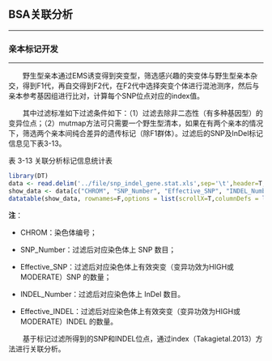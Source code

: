 ## BSA关联分析

***
 
### 亲本标记开发

***

<style>
img.inline-img {
    display:inline;
    width:auto;
}

img.independent-img {
    display:block;
    width:auto;
}
</style>
&emsp;&emsp;野生型亲本通过EMS诱变得到突变型，筛选感兴趣的突变体与野生型亲本杂交，得到F1代，再自交得到F2代，在F2代中选择突变个体进行混池测序，然后与亲本参考基因组进行比对，计算每个SNP位点对应的index值。

&emsp;&emsp;其中过滤标准如下过滤条件如下：（1）过滤去除非二态性（有多种基因型）的变异位点；（2）mutmap方法可只需要一个野生型清本，如果在有两个亲本的情况下，筛选两个亲本间纯合差异的遗传标记（除F1群体）。过滤后的SNP及InDel标记信息见下表3-13。

<p class='mark'>表 3-13 关联分析标记信息统计表</p>

```r
library(DT)
data <- read.delim('../file/snp_indel_gene.stat.xls',sep='\t',header=T,check.names = F)
show_data <- data[c("CHROM", "SNP_Number", "Effective_SNP", "INDEL_Number", "Effective_INDEL")]
datatable(show_data, rownames=F,options = list(scrollX=T,columnDefs = list(list(className = 'dt-center',targets='_all'))))
```

<p class='mark1'>**注**：</p>

- <p class='mark1'>CHROM：染色体编号；</p>

- <p class='mark1'>SNP_Number：过滤后对应染色体上 SNP 数目；</p>

- <p class='mark1'>Effective_SNP：过滤后对应染色体上有效突变（变异功效为HIGH或MODERATE）SNP 的数量；</p>

- <p class='mark1'>INDEL_Number：过滤后对应染色体上 InDel 数目。</p>

- <p class='mark1'>Effective_INDEL：过滤后对应染色体上有效突变（变异功效为HIGH或MODERATE）INDEL 的数量。</p>

&emsp;&emsp;基于标记过滤所得到的SNP和INDEL位点，通过index（Takagietal.2013）方法进行关联分析。


